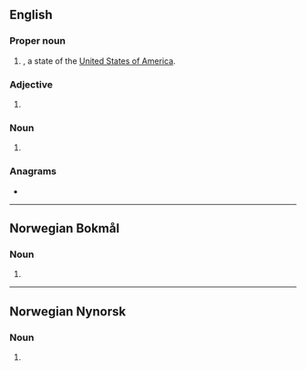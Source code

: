 {{also|nm|Nm|n/m|N.M.}}
==English==

===Proper noun===
{{head|en|proper noun}}

# {{initialism of|en|[[New Mexico]]|nodot=1}}, a state of the [[United States of America]].

===Adjective===
{{en-adj|-}}

# {{initialism of|en|[[not]] [[meaningful]]}}

===Noun===
{{en-noun}}

# {{initialism of|en|nautical mile}}

===Anagrams===
* {{anagrams|en|a=mn|MN|Mn|mn}}

{{topics|en|New Mexico, USA|States of the United States}}

----

==Norwegian Bokmål==

===Noun===
{{nb-noun-irreg|n|NM-et|NM|NM-a|dp2=NM-ene}}

# {{init of|nb|norgesmesterskap}}

----

==Norwegian Nynorsk==

===Noun===
{{nn-noun-n1|NM-}}

# {{init of|nn|noregsmeisterskap}}
